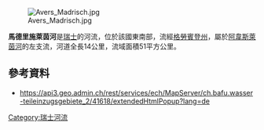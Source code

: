 {{Coord|46.47708|N|9.48521|E|display=title}}
[[Image:Avers_Madrisch.jpg|right]]

'''馬德里施萊茵河'''是[[瑞士|瑞士]]的河流，位於該國東南部，流經[[格勞賓登州|格勞賓登州]]，屬於[[阿韋斯萊茵河|阿韋斯萊茵河]]的左支流，河道全長14公里，流域面積51平方公里。

==參考資料==
* https://api3.geo.admin.ch/rest/services/ech/MapServer/ch.bafu.wasser-teileinzugsgebiete_2/41618/extendedHtmlPopup?lang=de

{{Switzerland-geo-stub}}
[[Category:瑞士河流|Category:瑞士河流]]